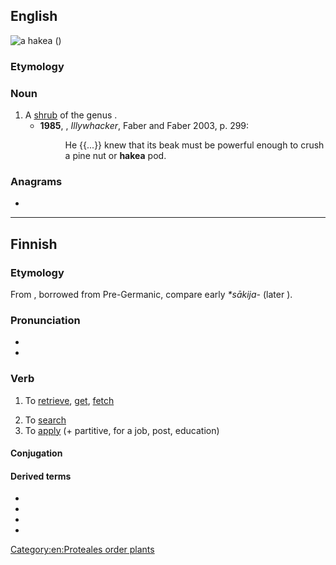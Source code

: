 ==English==
[[File:Hakea_scoparia_02.jpg|thumb|a '''hakea''' ({{taxlink|Hakea scoparia|species|noshow=1|ver=161205}})]]
{{wikipedia}}

===Etymology===
{{rfe|lang=en}}

===Noun===
{{en-noun}}

# A [[shrub]] of the genus {{taxlink|Hakea|genus|noshow=1|ver=161205}}.
#* '''1985''', {{w|Peter Carey}}, ''Illywhacker'', Faber and Faber 2003, p. 299:
#*: He {{...}} knew that its beak must be powerful enough to crush a pine nut or '''hakea''' pod.

===Anagrams===
* {{anagrams|en|Haake}}

[[Category:en:Proteales order plants]]

----

==Finnish==

===Etymology===
From {{inh|fi|fiu-fin-pro|*hakedak}}, borrowed from Pre-Germanic, compare early {{etyl|gem-pro|fi}} ''*sākija-'' (later {{m|gem-pro|*sōkijaną}}).

===Pronunciation===
* {{fi-IPA|*}}
* {{hyphenation|ha|ke|a|lang=fi}}

===Verb===
{{fi-verb}}

# {{lb|fi|transitive}} To [[retrieve]], [[get]], [[fetch]]
# To [[search]]
# To [[apply]] (+ partitive, for a job, post, education)

====Conjugation====
{{fi-conj-laskea|ha|k||a}}

====Derived terms====
* {{l|fi|haeskella}}
* {{l|fi|haettaa}}
* {{l|fi|hakija}}
* {{l|fi|haku}}
